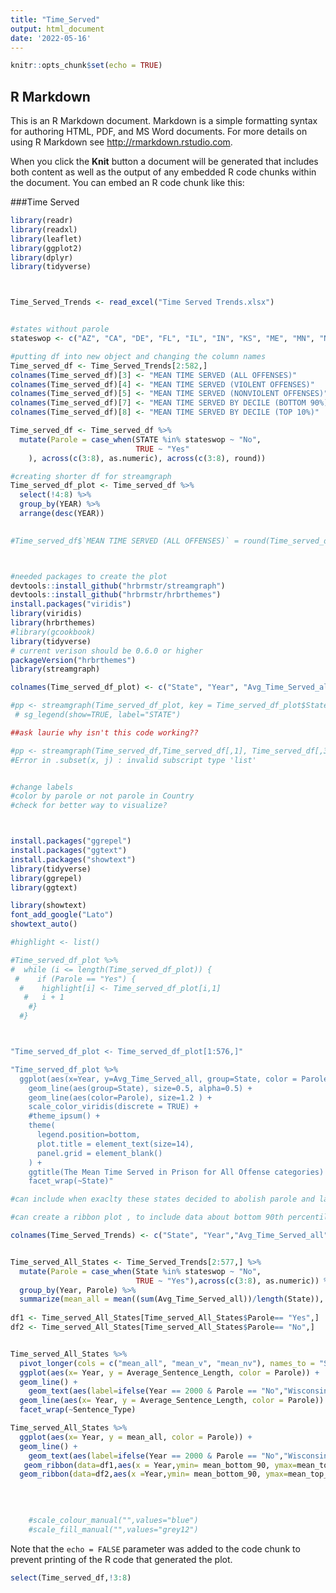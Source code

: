 ```yaml
---
title: "Time_Served"
output: html_document
date: '2022-05-16'
---
```


```r
knitr::opts_chunk$set(echo = TRUE)
```

## R Markdown

This is an R Markdown document. Markdown is a simple formatting syntax for authoring HTML, PDF, and MS Word documents. For more details on using R Markdown see <http://rmarkdown.rstudio.com>.

When you click the **Knit** button a document will be generated that includes both content as well as the output of any embedded R code chunks within the document. You can embed an R code chunk like this:

###Time Served


```r
library(readr)
library(readxl)
library(leaflet)
library(ggplot2)
library(dplyr)
library(tidyverse)



Time_Served_Trends <- read_excel("Time Served Trends.xlsx")


#states without parole
stateswop <- c("AZ", "CA", "DE", "FL", "IL", "IN", "KS", "ME", "MN", "NM", "NC", "OH", "OR", "VA", "WA", "WI")

#putting df into new object and changing the column names
Time_served_df <- Time_Served_Trends[2:582,]
colnames(Time_served_df)[3] <- "MEAN TIME SERVED (ALL OFFENSES)"
colnames(Time_served_df)[4] <- "MEAN TIME SERVED (VIOLENT OFFENSES)"
colnames(Time_served_df)[5] <- "MEAN TIME SERVED (NONVIOLENT OFFENSES)"
colnames(Time_served_df)[7] <- "MEAN TIME SERVED BY DECILE (BOTTOM 90%)"
colnames(Time_served_df)[8] <- "MEAN TIME SERVED BY DECILE (TOP 10%)"

Time_served_df <- Time_served_df %>%
  mutate(Parole = case_when(STATE %in% stateswop ~ "No",
                            TRUE ~ "Yes"
    ), across(c(3:8), as.numeric), across(c(3:8), round))

#creating shorter df for streamgraph
Time_served_df_plot <- Time_served_df %>%
  select(!4:8) %>%
  group_by(YEAR) %>%
  arrange(desc(YEAR))
    

#Time_served_df$`MEAN TIME SERVED (ALL OFFENSES)` = round(Time_served_df$`MEAN TIME SERVED (ALL OFFENSES)`, 2)) #across to do it to multiple, ask laurie if you can specifiy digits in across rfunction, wasn't able to 



#needed packages to create the plot
devtools::install_github("hrbrmstr/streamgraph")
devtools::install_github("hrbrmstr/hrbrthemes")
install.packages("viridis")
library(viridis)
library(hrbrthemes)
#library(gcookbook)
library(tidyverse)
# current verison should be 0.6.0 or higher
packageVersion("hrbrthemes")
library(streamgraph)

colnames(Time_served_df_plot) <- c("State", "Year", "Avg_Time_Served_all", "Parole")

#pp <- streamgraph(Time_served_df_plot, key = Time_served_df_plot$State, value = #Time_served_df_plot$`Avg Time Served (all)`, date = Time_served_df_plot$Year, height="300px", width="1000px")
 # sg_legend(show=TRUE, label="STATE")

##ask laurie why isn't this code working?? 

#pp <- streamgraph(Time_served_df,Time_served_df[,1], Time_served_df[,3],Time_served_df[,2], height="300px", width="1000px")
#Error in .subset(x, j) : invalid subscript type 'list'



```

```r
#change labels
#color by parole or not parole in Country
#check for better way to visualize?



install.packages("ggrepel")
install.packages("ggtext")
install.packages("showtext")
library(tidyverse)
library(ggrepel)
library(ggtext)

library(showtext)
font_add_google("Lato")
showtext_auto()

#highlight <- list()

#Time_served_df_plot %>%
#  while (i <= length(Time_served_df_plot)) {
 #    if (Parole == "Yes") {
  #    highlight[i] <- Time_served_df_plot[i,1]
   #   i + 1
    #}
  #}



"Time_served_df_plot <- Time_served_df_plot[1:576,]"

"Time_served_df_plot %>%
  ggplot(aes(x=Year, y=Avg_Time_Served_all, group=State, color = Parole)) +
    geom_line(aes(group=State), size=0.5, alpha=0.5) +
    geom_line(aes(color=Parole), size=1.2 ) +
    scale_color_viridis(discrete = TRUE) +
    #theme_ipsum() +
    theme(
      legend.position=bottom,
      plot.title = element_text(size=14),
      panel.grid = element_blank()
    ) +
    ggtitle(The Mean Time Served in Prison for All Offense categories) +
    facet_wrap(~State)"

#can include when exaclty these states decided to abolish parole and label it on the plot

#can create a ribbon plot , to include data about bottom 90th percentile and top 10th percentile

colnames(Time_Served_Trends) <- c("State", "Year","Avg_Time_Served_all","Avg_Time_Served_v","Avg_Time_Served_nv","time_served_90_percentile","Avg_Time_Served_Bottom_90_perc","Avg_Time_Served_Top_10_perc") 


Time_served_All_States <- Time_Served_Trends[2:577,] %>%
  mutate(Parole = case_when(State %in% stateswop ~ "No",
                            TRUE ~ "Yes"),across(c(3:8), as.numeric)) %>%
  group_by(Year, Parole) %>%
  summarize(mean_all = mean((sum(Avg_Time_Served_all))/length(State)), mean_v = mean((sum(Avg_Time_Served_v))/length(State)), mean_nv = mean((sum(Avg_Time_Served_nv))/length(State)), mean_bottom_90 = mean((sum(Avg_Time_Served_Bottom_90_perc))/length(State)), mean_top_10 = mean((sum(Avg_Time_Served_Top_10_perc))/length(State)))
  
df1 <- Time_served_All_States[Time_served_All_States$Parole== "Yes",]   
df2 <- Time_served_All_States[Time_served_All_States$Parole== "No",]   


Time_served_All_States %>%
  pivot_longer(cols = c("mean_all", "mean_v", "mean_nv"), names_to = "Sentence_Type", values_to = "Average_Sentence_Length") %>%
  ggplot(aes(x= Year, y = Average_Sentence_Length, color = Parole)) +
  geom_line() +
    geom_text(aes(label=ifelse(Year == 2000 & Parole == "No","Wisconsin abolished parole in 2000(the last state to do so)",'')), size = 3,hjust= "inward",vjust="inward") +
  geom_line(aes(x= Year, y = Average_Sentence_Length, color = Parole)) + 
  facet_wrap(~Sentence_Type)

Time_served_All_States %>%
  ggplot(aes(x= Year, y = mean_all, color = Parole)) +
  geom_line() +
    geom_text(aes(label=ifelse(Year == 2000 & Parole == "No","Wisconsin abolished parole in 2000(the last state to do so)",'')), size = 3,hjust= "inward",vjust="inward") +
   geom_ribbon(data=df1,aes(x = Year,ymin= mean_bottom_90, ymax=mean_top_10,fill = Parole), inherit.aes = FALSE, alpha =0.4) +
  geom_ribbon(data=df2,aes(x =Year,ymin= mean_bottom_90, ymax=mean_top_10, fill = Parole), inherit.aes = FALSE, alpha = 0.4)
  

 
 
    #scale_colour_manual("",values="blue")
    #scale_fill_manual("",values="grey12")
```


Note that the `echo = FALSE` parameter was added to the code chunk to prevent printing of the R code that generated the plot.
```r

select(Time_served_df,!3:8)

```

